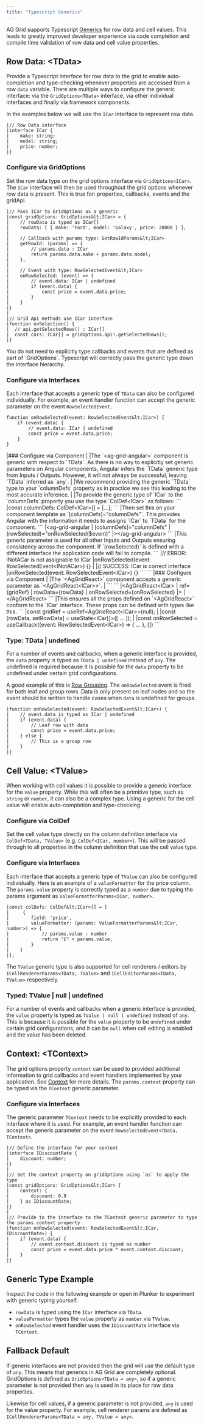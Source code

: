 ```yaml
---
title: "Typescript Generics"
---
```


AG Grid supports Typescript [Generics](https://www.typescriptlang.org/docs/handbook/2/generics.html) for row data and cell values. This leads to greatly improved developer experience via code completion and compile time validation of row data and cell value properties.

## Row Data: \<TData\>

Provide a Typescript interface for row data to the grid to enable auto-completion and type-checking whenever properties are accessed from a row `data` variable. There are multiple ways to configure the generic interface: via the `GridOptions<TData>` interface, via other individual interfaces and finally via framework components.

In the examples below we will use the `ICar` interface to represent row data.

``` 
|// Row Data interface
|interface ICar {
|    make: string;
|    model: string;
|    price: number;
|}
```

### Configure via GridOptions

Set the row data type on the grid options interface via `GridOptions<ICar>`. The `ICar` interface will then be used throughout the grid options whenever row data is present. This is true for: properties, callbacks, events and the gridApi.

``` 
|// Pass ICar to GridOptions as a generic
|const gridOptions: GridOptions&lt;ICar> = {
|    // rowData is typed as ICar[]
|    rowData: [ { make: 'Ford', model: 'Galaxy', price: 20000 } ],
|
|    // Callback with params type: GetRowIdParams&lt;ICar>
|    getRowId: (params) => {
|        // params.data : ICar
|        return params.data.make + params.data.model;
|    },
|
|    // Event with type: RowSelectedEvent&lt;ICar>
|    onRowSelected: (event) => {
|        // event.data: ICar | undefined
|        if (event.data) {
|            const price = event.data.price;
|        }
|    }
|}
|
|// Grid Api methods use ICar interface
|function onSelection() {
|  // api.getSelectedRows() : ICar[]
|  const cars: ICar[] = gridOptions.api!.getSelectedRows();  
|}
```

<note>
You do not need to explicitly type callbacks and events that are defined as part of `GridOptions`. Typescript will correctly pass the generic type down the interface hierarchy.
</note>

### Configure via Interfaces

Each interface that accepts a generic type of `TData` can also be configured individually. For example, an event handler function can accept the generic parameter on the event `RowSelectedEvent`.

```
function onRowSelected(event: RowSelectedEvent&lt;ICar>) {
    if (event.data) {
        // event.data: ICar | undefined
        const price = event.data.price;
    }
}
```

<framework-specific-section frameworks="angular">
|### Configure via Component
|
|The `&lt;ag-grid-angular>` component is generic with respect to `TData`. As there is no way to explicitly set generic parameters on Angular components, Angular infers the `TData` generic type from Inputs / Outputs. However, it will not always be successful, leaving `TData` inferred as `any`. 
|
|We recommend providing the generic `TData` type to  your `columnDefs` property as in practice we see this leading to the most accurate inference.
|
|To provide the generic type of `ICar` to the `columnDefs` property you use the type `ColDef&lt;ICar>` as follows:
</framework-specific-section>

<framework-specific-section frameworks="angular">
```
|const columnDefs: ColDef&lt;ICar>[] = [...];
```
</framework-specific-section>

<framework-specific-section frameworks="angular">
|Then set this on your component template as `[columnDefs]="columnDefs"`. This provides Angular with the information it needs to assigns `ICar` to `TData` for the component.
</framework-specific-section>

<framework-specific-section frameworks="angular">
```
|&lt;ag-grid-angular 
|    [columnDefs]="columnDefs"    
|    (rowSelected)="onRowSelected($event)"
|>&lt;/ag-grid-angular>
```
</framework-specific-section>

<framework-specific-section frameworks="angular">
|This generic parameter is used for all other Inputs and Outputs ensuring consistency across the component. If `(rowSelected)` is defined with a different interface the application code will fail to compile.
</framework-specific-section>

<framework-specific-section frameworks="angular">
```
|// ERROR: INotACar is not assignable to ICar
|onRowSelected(event: RowSelectedEvent&lt;INotACar>) {}
|
|// SUCCESS: ICar is correct interface
|onRowSelected(event: RowSelectedEvent&lt;ICar>) {}
```
</framework-specific-section>

<framework-specific-section frameworks="react">
```
|### Configure via Component
|
|The `&lt;AgGridReact>` component accepts a generic parameter as `&lt;AgGridReact&lt;ICar>>`.
|
```
</framework-specific-section>

<framework-specific-section frameworks="react">
```
|&lt;AgGridReact&lt;ICar>
|    ref={gridRef}
|    rowData={rowData}
|    onRowSelected={onRowSelected}
|>
|&lt;/AgGridReact>
```
</framework-specific-section>

<framework-specific-section frameworks="react">
|This ensures all the props defined on `&lt;AgGridReact>` conform to the `ICar` interface. These props can be defined with types like this.
</framework-specific-section>

<framework-specific-section frameworks="react">
```
|const gridRef = useRef&lt;AgGridReact&lt;ICar>>(null);
|
|const [rowData, setRowData] = useState&lt;ICar[]>([ ... ]);
|
|const onRowSelected = useCallback((event: RowSelectedEvent&lt;ICar>) => { ... }, [])
```
</framework-specific-section>

### Type: TData | undefined

For a number of events and callbacks, when a generic interface is provided, the `data` property is typed as `TData | undefined` instead of `any`. The undefined is required because it is possible for the `data` property to be undefined under certain grid configurations. 

A good example of this is [Row Grouping](/grouping). The `onRowSelected` event is fired for both leaf and group rows. Data is only present on leaf nodes and so the event should be written to handle cases when `data` is undefined for groups.

```
|function onRowSelected(event: RowSelectedEvent&lt;ICar>) {
|    // event.data is typed as ICar | undefined
|    if (event.data) {
|        // Leaf row with data
|        const price = event.data.price;
|    } else {
|        // This is a group row
|    }
|}
```

## Cell Value: \<TValue\>

When working with cell values it is possible to provide a generic interface for the `value` property. While this will often be a primitive type, such as `string` or `number`, it can also be a complex type. Using a generic for the cell value will enable auto-completion and type-checking.

### Configure via ColDef

Set the cell value type directly on the column definition interface via `ColDef<TData, TValue>` (e.g. `ColDef<ICar, number>`). This will be passed through to all properties in the column definition that use the cell value type.

### Configure via Interfaces

Each interface that accepts a generic type of `TValue` can also be configured individually. Here is an example of a `valueFormatter` for the price column. The `params.value` property is correctly typed as a `number` due to typing the params argument as `ValueFormatterParams<ICar, number>`.

```
|const colDefs: ColDef&lt;ICar>[] = [
|     {
|        field: 'price',
|        valueFormatter: (params: ValueFormatterParams&lt;ICar, number>) => {
|            // params.value : number
|            return "£" + params.value;
|        }
|    }
|];
```

The `TValue` generic type is also supported for cell renderers / editors by `ICellRendererParams<TData, TValue>` and `ICellEditorParams<TData, TValue>` respectively.

### Typed: TValue | null | undefined

For a number of events and callbacks when a generic interface is provided, the `value` property is typed as `TValue | null | undefined` instead of `any`. This is because it is possible for the `value` property to be `undefined` under certain grid configurations, and it can be `null` when cell editing is enabled and the value has been deleted.

## Context: \<TContext\>

The grid options property `context` can be used to provided additional information to grid callbacks and event handlers implemented by your application. See [Context](/context) for more details. The `params.context` property can be typed via the `TContext` generic parameter.

### Configure via Interfaces

The generic parameter `TContext` needs to be explicitly provided to each interface where it is used.  For example, an event handler function can accept the generic parameter on the event `RowSelectedEvent<TData, TContext>`. 

```
|// Define the interface for your context
|interface IDiscountRate {
|    discount: number;
|}
|
|// Set the context property on gridOptions using `as` to apply the type
|const gridOptions: GridOptions&lt;ICar> {
|    context: {
|        discount: 0.9
|    } as IDiscountRate;
|}
|
|// Provide to the interface to the TContext generic parameter to type the params.context property
|function onRowSelected(event: RowSelectedEvent&lt;ICar, IDiscountRate>) {
|    if (event.data) {
|        // event.context.discount is typed as number
|        const price = event.data.price * event.context.discount;
|    }
|}
```


## Generic Type Example

Inspect the code in the following example or open in Plunker to experiment with generic typing yourself.

- `rowData` is typed using the `ICar` interface via `TData`.
- `valueFormatter` types the `value` property as `number` via `TValue`.
- `onRowSelected` event handler uses the `IDiscountRate` interface via `TContext`.

<GridExampleRunner title='Generic Types' name='generic' type='generated' options='{ "exampleHeight": 500 }'></GridExampleRunner>

## Fallback Default

If generic interfaces are not provided then the grid will use the default type of `any`. This means that generics in AG Grid are completely optional. GridOptions is defined as `GridOptions<TData = any>`, so if a generic parameter is not provided then `any` is used in its place for row data properties. 

Likewise for cell values, if a generic parameter is not provided, `any` is used for the value property. For example, cell renderer params are defined as `ICellRendererParams<TData = any, TValue = any>`.

